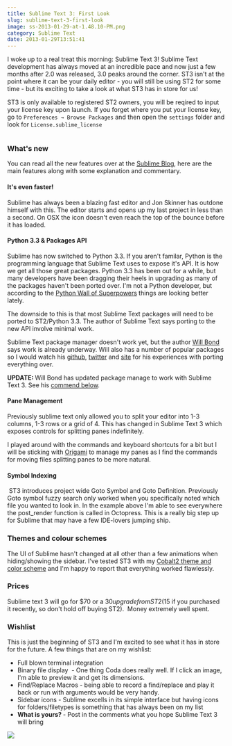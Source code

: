 ```yaml
---
title: Sublime Text 3: First Look
slug: sublime-text-3-first-look
image: ss-2013-01-29-at-1.48.10-PM.png
category: Sublime Text
date: 2013-01-29T13:51:41
---
```


I woke up to a real treat this morning: Sublime Text 3! Sublime Text development has always moved at an incredible pace and now just a few months after 2.0 was released, 3.0 peaks around the corner. ST3 isn't at the point where it can be your daily editor - you will still be using ST2 for some time - but its exciting to take a look at what ST3 has in store for us!

ST3 is only available to registered ST2 owners, you will be reqired to input your license key upon launch. If you forget where you put your license key, go to <code>Preferences → Browse Packages</code> and then open the <code>settings</code> folder and look for <code>License.sublime_license</code>

<img alt="" src="content" />

<h3>What's new</h3>

You can read all the new features over at the <a href="http://www.sublimetext.com/blog/articles/sublime-text-3-beta" target="_blank">Sublime Blog</a>, here are the main features along with some explanation and commentary.

<h4>It's even faster!</h4>

Sublime has always been a blazing fast editor and Jon Skinner has outdone himself with this. The editor starts and opens up my last project in less than a second. On OSX the icon doesn't even reach the top of the bounce before it has loaded.

<h4>Python 3.3 & Packages API</h4>

Sublime has now switched to Python 3.3. If you aren't familar, Python is the programming language that Sublime Text uses to expose it's API. It is how we get all those great packages. Python 3.3 has been out for a while, but many developers have been dragging their heels in upgrading as many of the packages haven't been ported over. I'm not a Python developer, but according to the <a href="https://python3wos.appspot.com/" target="_blank">Python Wall of Superpowers</a> things are looking better lately.

The downside to this is that most Sublime Text packages will need to be ported to ST2/Python 3.3. The author of Sublime Text says porting to the new API involve minimal work.

Sublime Text package manager doesn't work yet, but the author <a href="https://twitter.com/wbond" target="_blank">Will Bond</a> says work is already underway. Will also has a number of popular packages so I would watch his <a href="https://github.com/wbond/" target="_blank">github</a>, <a href="https://twitter.com/wbond" target="_blank">twitter</a> and <a href="http://wbond.net/sublime_packages" target="_blank">site</a> for his experiences with porting everything over.

<strong>UPDATE: </strong>Will Bond has updated package manage to work with Sublime Text 3. See his <a href="http://wesbos.com/sublime-text-3-first-look/#comment-1511">commend below</a>.

<h4>Pane Management</h4>

Previously sublime text only allowed you to split your editor into 1-3 columns, 1-3 rows or a grid of 4. This has changed in Sublime Text 3 which exposes controls for splitting panes indefinitely.

I played around with the commands and keyboard shortcuts for a bit but I will be sticking with <a href="https://github.com/SublimeText/Origami" target="_blank">Origami</a> to manage my panes as I find the commands for moving files splitting panes to be more natural.

<h4>Symbol Indexing</h4>

<img alt="" src="content" />
ST3 introduces project wide Goto Symbol and Goto Definition. Previously Goto symbol fuzzy search only worked when you specifically noted which file you wanted to look in. In the example above I'm able to see everywhere the post_render function is called in Octopress. This is a really big step up for Sublime that may have a few IDE-lovers jumping ship.

<h3>Themes and colour schemes</h3>

The UI of Sublime hasn't changed at all other than a few animations when hiding/showing the sidebar. I've tested ST3 with my <a href="https://github.com/wesbos/cobalt2/" target="_blank">Cobalt2 theme and color scheme</a> and I'm happy to report that everything worked flawlessly.

<h3>Prices</h3>

Sublime text 3 will go for $70 or a $30 upgrade from ST2 ($15 if you purchased it recently, so don't hold off buying ST2).  Money extremely well spent.

<h3>Wishlist</h3>

This is just the beginning of ST3 and I'm excited to see what it has in store for the future. A few things that are on my wishlist:

<ul>
    <li>Full blown terminal integration</li>
    <li>Binary file display  - One thing Coda does really well. If I click an image, I'm able to preview it and get its dimensions.</li>
    <li>Find/Replace Macros - being able to record a find/replace and play it back or run with arguments would be very handy.</li>
    <li>Sidebar icons - Sublime excells in its simple interface but having icons for folders/filetypes is something that has always been on my list</li>
    <li><strong>What is yours? </strong>- Post in the comments what you hope Sublime Text 3 will bring</li>
</ul>

<a href="https://sublimetextbook.com/?utm_source=st3firstlook&utm_medium=banner&utm_campaign=product"><img src="facebook-share2.png"></a>